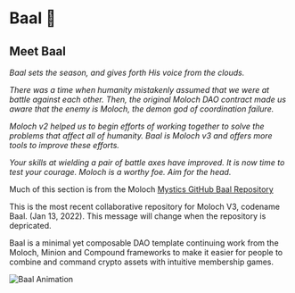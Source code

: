 
# Baal 👺

## Meet Baal

_Baal sets the season, and gives forth His voice from the clouds._

*There was a time when humanity mistakenly assumed that we were at battle against each other. Then, the original Moloch DAO contract made us aware that the enemy is Moloch, the demon god of coordination failure.* 

*Moloch v2 helped us to begin efforts of working together to solve the problems that affect all of humanity. Baal is Moloch v3 and offers more tools to improve these efforts.*

*Your skills at wielding a pair of battle axes have improved. It is now time to test your courage.  Moloch is a worthy foe.  Aim for the head.*

Much of this section is from the Moloch [Mystics GitHub Baal Repository](https://github.com/Moloch-Mystics/Baal)

This is the most recent collaborative repository for Moloch V3, codename Baal. (Jan 13, 2022). This message will change when the repository is depricated.

Baal is a minimal yet composable DAO template continuing work from the Moloch, Minion and Compound frameworks to make it easier for people to combine and command crypto assets with intuitive membership games.

<Image src="/baal.gif" alt="Baal Animation" width={500} height={500} />
